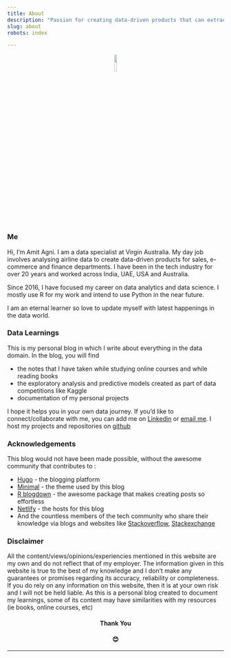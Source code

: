 ```yaml
---
title: About
description: "Passion for creating data-driven products that can extract knowledge and derive insights"
slug: about
robots: index

---
```

<center>
![](/about_files/github-avatar2.png){width=10% height=10%}
</center>

### Me

Hi, I'm Amit Agni. I am a data specialist at Virgin Australia. My day job involves analysing airline data to create data-driven products for sales, e-commerce and finance departments. I have been in the tech industry for over 20 years and worked across India, UAE, USA and Australia. 

Since 2016, I have focused my career on data analytics and data science. I mostly use R for my work and intend to use Python in the near future.

I am an eternal learner so love to update myself with latest happenings in the data world.

### Data Learnings 

This is my personal blog in which I write about everything in the data domain. In the blog, you will find  

* the notes that I have taken while studying online courses and while reading books
* the exploratory analysis and predictive models created as part of data competitions like Kaggle
* documentation of my personal projects 

I hope it helps you in your own data journey. If you'd like to connect/collaborate with me, you can add me on [Linkedin](https://www.linkedin.com/in/amitagni/") or [email me](mailto:amitagni2@gmail.com). I host my projects and repositories on [github](https://github.com/amit-agni/)


### Acknowledgements 

This blog would not have been made possible, without the awesome community that contributes to :

* [Hugo](https://gohugo.io) - the blogging platform
* [Minimal](https://github.com/calintat/minimal) - the theme used by this blog
* [R blogdown](https://github.com/rstudio/blogdown) - the awesome package that makes creating posts so effortless
* [Netlify](https://www.netlify.com) - the hosts for this blog
* And the countless members of the tech community who share their knowledge via blogs and websites like [Stackoverflow](https://stackoverflow.com), [Stackexchange](https://stats.stackexchange.com) 


### Disclaimer
All the content/views/opinions/experiencies mentioned in this website are my own and do not reflect that of my employer. The information given in this website is true to the best of my knowledge and I don't make any guarantees or promises regarding its accuracy, reliability or completeness. If you do rely on any information on this website, then it is at your own risk and I will not be held liable.
As this is a personal blog created to document my learnings, some of its content may have similarities with my resources (ie books, online courses, etc)

<center> 
#### Thank You 
#### 😊
</center>

<hr>



